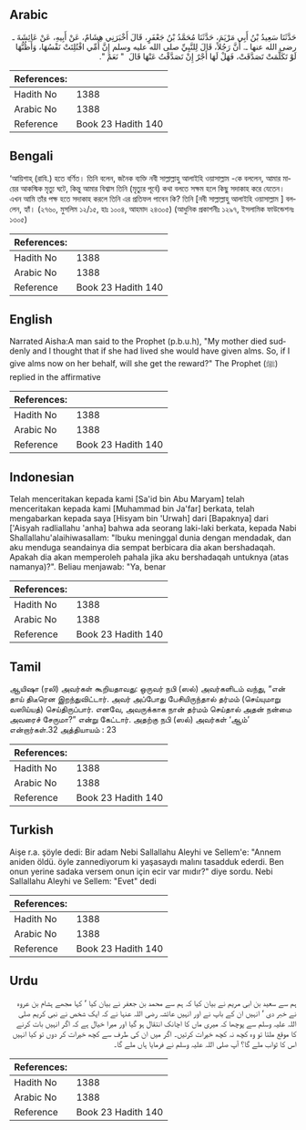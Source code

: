 ## Arabic


<div dir="rtl" lang="ar" style={{fontSize:'larger',backgroundColor:'#f8f9fa',padding:20}}>
حَدَّثَنَا سَعِيدُ بْنُ أَبِي مَرْيَمَ، حَدَّثَنَا مُحَمَّدُ بْنُ جَعْفَرٍ، قَالَ أَخْبَرَنِي هِشَامٌ، عَنْ أَبِيهِ، عَنْ عَائِشَةَ ـ رضى الله عنها ـ‏.‏ أَنَّ رَجُلاً، قَالَ لِلنَّبِيِّ صلى الله عليه وسلم إِنَّ أُمِّي افْتُلِتَتْ نَفْسُهَا، وَأَظُنُّهَا لَوْ تَكَلَّمَتْ تَصَدَّقَتْ، فَهَلْ لَهَا أَجْرٌ إِنْ تَصَدَّقْتُ عَنْهَا قَالَ ‏ "‏ نَعَمْ ‏"‏‏.‏
</div>
<div style={{backgroundColor:'#f8f9fa',padding:20, marginBottom: 10}}><table> <thead> <tr> <th>References:</th> <th></th> </tr> </thead> <tbody><tr><td>Hadith No</td><td>1388</td></tr><tr><td>Arabic No</td><td>1388</td></tr><tr><td>Reference</td><td>Book 23 Hadith 140</td></tr></tbody></table></div>

## Bengali


<div dir="ltr" lang="bn" style={{fontSize:'larger',backgroundColor:'#f8f9fa',padding:20}}>
‘আয়িশাহ্ (রাযি.) হতে বর্ণিত। তিনি বলেন, জনৈক ব্যক্তি নবী সাল্লাল্লাহু আলাইহি ওয়াসাল্লাম -কে বললেন, আমার মায়ের আকস্মিক মৃত্যু ঘটে, কিন্তু আমার বিশ্বাস তিনি (মৃত্যুর পূর্বে) কথা বলতে সক্ষম হলে কিছু সদাকাহ করে যেতেন। এখন আমি তাঁর পক্ষ হতে সদাকাহ করলে তিনি এর প্রতিফল পাবেন কি? তিনি [নবী সাল্লাল্লাহু আলাইহি ওয়াসাল্লাম ] বললেন, হ্যাঁ। (২৭৬০, মুসলিম ১২/১৫, হাঃ ১০০৪, আহমাদ ২৪৩০৫) (আধুনিক প্রকাশনীঃ ১২৯৭, ইসলামিক ফাউন্ডেশনঃ ১৩০৫)
</div>
<div style={{backgroundColor:'#f8f9fa',padding:20, marginBottom: 10}}><table> <thead> <tr> <th>References:</th> <th></th> </tr> </thead> <tbody><tr><td>Hadith No</td><td>1388</td></tr><tr><td>Arabic No</td><td>1388</td></tr><tr><td>Reference</td><td>Book 23 Hadith 140</td></tr></tbody></table></div>

## English


<div dir="ltr" lang="en" style={{fontSize:'larger',backgroundColor:'#f8f9fa',padding:20}}>
Narrated Aisha:A man said to the Prophet (p.b.u.h), "My mother died suddenly and I thought that if she had lived she would have given alms. So, if I give alms now on her behalf, will she get the reward?" The Prophet (ﷺ) replied in the affirmative
</div>
<div style={{backgroundColor:'#f8f9fa',padding:20, marginBottom: 10}}><table> <thead> <tr> <th>References:</th> <th></th> </tr> </thead> <tbody><tr><td>Hadith No</td><td>1388</td></tr><tr><td>Arabic No</td><td>1388</td></tr><tr><td>Reference</td><td>Book 23 Hadith 140</td></tr></tbody></table></div>

## Indonesian


<div dir="ltr" lang="id" style={{fontSize:'larger',backgroundColor:'#f8f9fa',padding:20}}>
Telah menceritakan kepada kami [Sa'id bin Abu Maryam] telah menceritakan kepada kami [Muhammad bin Ja'far] berkata, telah mengabarkan kepada saya [Hisyam bin 'Urwah] dari [Bapaknya] dari ['Aisyah radliallahu 'anha] bahwa ada seorang laki-laki berkata, kepada Nabi Shallallahu'alaihiwasallam: "Ibuku meninggal dunia dengan mendadak, dan aku menduga seandainya dia sempat berbicara dia akan bershadaqah. Apakah dia akan memperoleh pahala jika aku bershadaqah untuknya (atas namanya)?". Beliau menjawab: "Ya, benar
</div>
<div style={{backgroundColor:'#f8f9fa',padding:20, marginBottom: 10}}><table> <thead> <tr> <th>References:</th> <th></th> </tr> </thead> <tbody><tr><td>Hadith No</td><td>1388</td></tr><tr><td>Arabic No</td><td>1388</td></tr><tr><td>Reference</td><td>Book 23 Hadith 140</td></tr></tbody></table></div>

## Tamil


<div dir="ltr" lang="ta" style={{fontSize:'larger',backgroundColor:'#f8f9fa',padding:20}}>
ஆயிஷா (ரலி) அவர்கள் கூறியதாவது: ஒருவர் நபி (ஸல்) அவர்களிடம் வந்து, “என் தாய் திடீரென இறந்துவிட்டார். அவர் அப்போது பேசியிருந்தால் தர்மம் (செய்யுமாறு வஸிய்யத்) செய்திருப்பார். எனவே, அவருக்காக நான் தர்மம் செய்தால் அதன் நன்மை அவரைச் சேருமா?” என்று கேட்டார். அதற்கு நபி (ஸல்) அவர்கள் ‘ஆம்’ என்றார்கள்.32 அத்தியாயம் : 23
</div>
<div style={{backgroundColor:'#f8f9fa',padding:20, marginBottom: 10}}><table> <thead> <tr> <th>References:</th> <th></th> </tr> </thead> <tbody><tr><td>Hadith No</td><td>1388</td></tr><tr><td>Arabic No</td><td>1388</td></tr><tr><td>Reference</td><td>Book 23 Hadith 140</td></tr></tbody></table></div>

## Turkish


<div dir="ltr" lang="tr" style={{fontSize:'larger',backgroundColor:'#f8f9fa',padding:20}}>
Aişe r.a. şöyle dedi: Bir adam Nebi Sallallahu Aleyhi ve Sellem'e: "Annem aniden öldü. öyle zannediyorum ki yaşasaydı malını tasadduk ederdi. Ben onun yerine sadaka versem onun için ecir var mıdır?" diye sordu. Nebi Sallallahu Aleyhi ve Sellem: "Evet" dedi
</div>
<div style={{backgroundColor:'#f8f9fa',padding:20, marginBottom: 10}}><table> <thead> <tr> <th>References:</th> <th></th> </tr> </thead> <tbody><tr><td>Hadith No</td><td>1388</td></tr><tr><td>Arabic No</td><td>1388</td></tr><tr><td>Reference</td><td>Book 23 Hadith 140</td></tr></tbody></table></div>

## Urdu


<div dir="rtl" lang="ur" style={{fontSize:'larger',backgroundColor:'#f8f9fa',padding:20}}>
ہم سے سعید بن ابی مریم نے بیان کیا کہ ہم سے محمد بن جعفر نے بیان کیا ‘ کہا مجھے ہشام بن عروہ نے خبر دی ‘ انہیں ان کے باپ نے اور انہیں عائشہ رضی اللہ عنہا نے کہ ایک شخص نے نبی کریم صلی اللہ علیہ وسلم سے پوچھا کہ میری ماں کا اچانک انتقال ہو گیا اور میرا خیال ہے کہ اگر انہیں بات کرنے کا موقع ملتا تو وہ کچھ نہ کچھ خیرات کرتیں۔ اگر میں ان کی طرف سے کچھ خیرات کر دوں تو کیا انہیں اس کا ثواب ملے گا؟ آپ صلی اللہ علیہ وسلم نے فرمایا ہاں ملے گا۔
</div>
<div style={{backgroundColor:'#f8f9fa',padding:20, marginBottom: 10}}><table> <thead> <tr> <th>References:</th> <th></th> </tr> </thead> <tbody><tr><td>Hadith No</td><td>1388</td></tr><tr><td>Arabic No</td><td>1388</td></tr><tr><td>Reference</td><td>Book 23 Hadith 140</td></tr></tbody></table></div>